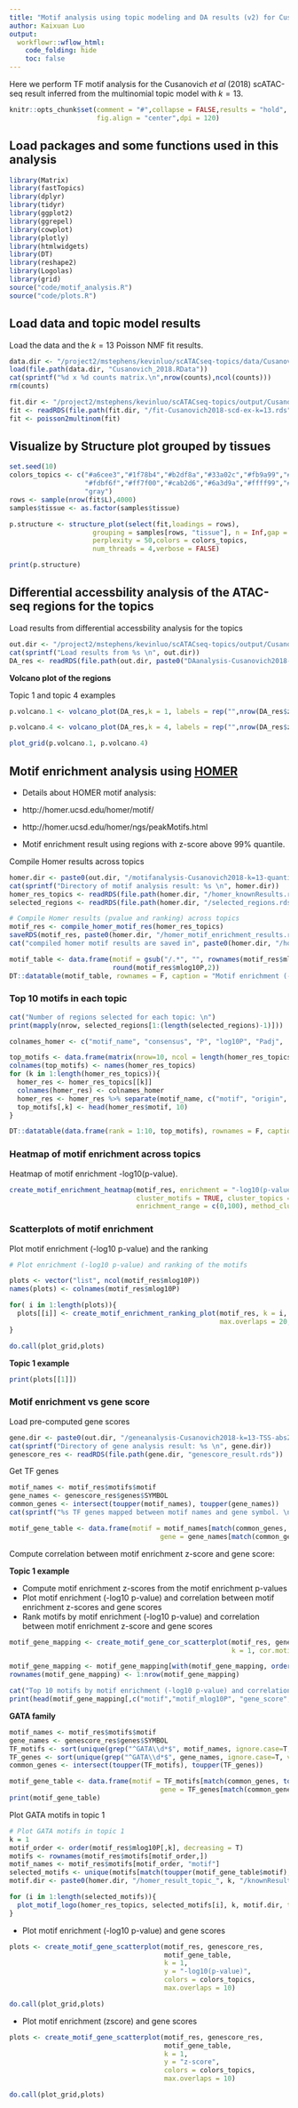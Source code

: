 ```yaml
---
title: "Motif analysis using topic modeling and DA results (v2) for Cusanovich *et al* (2018) scATAC-seq data"
author: Kaixuan Luo
output:
  workflowr::wflow_html:
    code_folding: hide
    toc: false
---
```


Here we perform TF motif analysis
for the Cusanovich *et al* (2018) scATAC-seq result inferred 
from the multinomial topic model with $k = 13$.

```r
knitr::opts_chunk$set(comment = "#",collapse = FALSE,results = "hold",
                      fig.align = "center",dpi = 120)
```

## Load packages and some functions used in this analysis
```r
library(Matrix)
library(fastTopics)
library(dplyr)
library(tidyr)
library(ggplot2)
library(ggrepel)
library(cowplot)
library(plotly)
library(htmlwidgets)
library(DT)
library(reshape2)
library(Logolas)
library(grid)
source("code/motif_analysis.R")
source("code/plots.R")
```


## Load data and topic model results
Load the data and the $k = 13$ Poisson NMF fit results.
```r
data.dir <- "/project2/mstephens/kevinluo/scATACseq-topics/data/Cusanovich_2018/processed_data/"
load(file.path(data.dir, "Cusanovich_2018.RData"))
cat(sprintf("%d x %d counts matrix.\n",nrow(counts),ncol(counts)))
rm(counts)
```

```r
fit.dir <- "/project2/mstephens/kevinluo/scATACseq-topics/output/Cusanovich_2018"
fit <- readRDS(file.path(fit.dir, "/fit-Cusanovich2018-scd-ex-k=13.rds"))$fit
fit <- poisson2multinom(fit)
```

## Visualize by Structure plot grouped by tissues
```r
set.seed(10)
colors_topics <- c("#a6cee3","#1f78b4","#b2df8a","#33a02c","#fb9a99","#e31a1c",
                   "#fdbf6f","#ff7f00","#cab2d6","#6a3d9a","#ffff99","#b15928",
                   "gray")
rows <- sample(nrow(fit$L),4000)
samples$tissue <- as.factor(samples$tissue)

p.structure <- structure_plot(select(fit,loadings = rows),
                     grouping = samples[rows, "tissue"], n = Inf,gap = 40,
                     perplexity = 50,colors = colors_topics,
                     num_threads = 4,verbose = FALSE)

print(p.structure)
```

## Differential accessbility analysis of the ATAC-seq regions for the topics

Load results from differential accessbility analysis for the topics
```r
out.dir <- "/project2/mstephens/kevinluo/scATACseq-topics/output/Cusanovich_2018/postfit_v2"
cat(sprintf("Load results from %s \n", out.dir))
DA_res <- readRDS(file.path(out.dir, paste0("DAanalysis-Cusanovich2018-k=13-quantile/DA_regions_topics_10000iters.rds")))
```

**Volcano plot of the regions**

Topic 1 and topic 4 examples
```r
p.volcano.1 <- volcano_plot(DA_res,k = 1, labels = rep("",nrow(DA_res$z)))

p.volcano.4 <- volcano_plot(DA_res,k = 4, labels = rep("",nrow(DA_res$z)))

plot_grid(p.volcano.1, p.volcano.4)
```


## Motif enrichment analysis using [HOMER](http://homer.ucsd.edu/homer/ngs/peakMotifs.html)

* Details about HOMER motif analysis:
- http://homer.ucsd.edu/homer/motif/
- http://homer.ucsd.edu/homer/ngs/peakMotifs.html

* Motif enrichment result using regions with z-score above 99% quantile.

Compile Homer results across topics
```r
homer.dir <- paste0(out.dir, "/motifanalysis-Cusanovich2018-k=13-quantile/HOMER")
cat(sprintf("Directory of motif analysis result: %s \n", homer.dir))
homer_res_topics <- readRDS(file.path(homer.dir, "/homer_knownResults.rds"))
selected_regions <- readRDS(file.path(homer.dir, "/selected_regions.rds"))

# Compile Homer results (pvalue and ranking) across topics
motif_res <- compile_homer_motif_res(homer_res_topics)
saveRDS(motif_res, paste0(homer.dir, "/homer_motif_enrichment_results.rds"))
cat("compiled homer motif results are saved in", paste0(homer.dir, "/homer_motif_enrichment_results.rds"))

motif_table <- data.frame(motif = gsub("/.*", "", rownames(motif_res$mlog10P)),
                          round(motif_res$mlog10P,2))
DT::datatable(motif_table, rownames = F, caption = "Motif enrichment (-log10P)")
```


### Top 10 motifs in each topic
```r
cat("Number of regions selected for each topic: \n")
print(mapply(nrow, selected_regions[1:(length(selected_regions)-1)]))

colnames_homer <- c("motif_name", "consensus", "P", "log10P", "Padj",  "num_target", "percent_target", "num_bg", "percent_bg")

top_motifs <- data.frame(matrix(nrow=10, ncol = length(homer_res_topics)))
colnames(top_motifs) <- names(homer_res_topics)
for (k in 1:length(homer_res_topics)){
  homer_res <- homer_res_topics[[k]]
  colnames(homer_res) <- colnames_homer
  homer_res <- homer_res %>% separate(motif_name, c("motif", "origin", "database"), "/")
  top_motifs[,k] <- head(homer_res$motif, 10)
}

DT::datatable(data.frame(rank = 1:10, top_motifs), rownames = F, caption = "Top 10 motifs enriched in each topic.")

```

### Heatmap of motif enrichment across topics

Heatmap of motif enrichment -log10(p-value). 
```r
create_motif_enrichment_heatmap(motif_res, enrichment = "-log10(p-value)", 
                                cluster_motifs = TRUE, cluster_topics = TRUE, motif_filter = 10, horizontal = FALSE,
                                enrichment_range = c(0,100), method_cluster = "average", font.size.motifs = 4, font.size.topics = 9)

```

### Scatterplots of motif enrichment

Plot motif enrichment (-log10 p-value) and the ranking
```r
# Plot enrichment (-log10 p-value) and ranking of the motifs

plots <- vector("list", ncol(motif_res$mlog10P))
names(plots) <- colnames(motif_res$mlog10P)

for( i in 1:length(plots)){
  plots[[i]] <- create_motif_enrichment_ranking_plot(motif_res, k = i, 
                                                     max.overlaps = 20, subsample = FALSE)
}

do.call(plot_grid,plots)
```

**Topic 1 example**
```r
print(plots[[1]])
```

### Motif enrichment vs gene score

Load pre-computed gene scores
```r
gene.dir <- paste0(out.dir, "/geneanalysis-Cusanovich2018-k=13-TSS-absZ-l2")
cat(sprintf("Directory of gene analysis result: %s \n", gene.dir))
genescore_res <- readRDS(file.path(gene.dir, "genescore_result.rds"))

```

Get TF genes 
```r
motif_names <- motif_res$motifs$motif
gene_names <- genescore_res$genes$SYMBOL
common_genes <- intersect(toupper(motif_names), toupper(gene_names))
cat(sprintf("%s TF genes mapped between motif names and gene symbol. \n", length(common_genes)))

motif_gene_table <- data.frame(motif = motif_names[match(common_genes, toupper(motif_names))], 
                                      gene = gene_names[match(common_genes, toupper(gene_names))])

```

Compute correlation between motif enrichment z-score and gene score:

**Topic 1 example**

* Compute motif enrichment z-scores from the motif enrichment p-values
* Plot motif enrichment (-log10 p-value) and correlation between motif enrichment z-scores and gene scores
* Rank motifs by motif enrichment (-log10 p-value) and correlation between motif enrichment z-score and gene scores

```r

motif_gene_mapping <- create_motif_gene_cor_scatterplot(motif_res, genescore_res, motif_gene_table, 
                                                        k = 1, cor.motif = "z-score")

motif_gene_mapping <- motif_gene_mapping[with(motif_gene_mapping, order(motif_mlog10P*cor_zscore, decreasing = T)),]
rownames(motif_gene_mapping) <- 1:nrow(motif_gene_mapping)

cat("Top 10 motifs by motif enrichment (-log10 p-value) and correlation to gene scores: \n")
print(head(motif_gene_mapping[,c("motif","motif_mlog10P", "gene_score", "cor_zscore")], 10))

```

**GATA family**
```r
motif_names <- motif_res$motifs$motif
gene_names <- genescore_res$genes$SYMBOL
TF_motifs <- sort(unique(grep("^GATA\\d*$", motif_names, ignore.case=T, value=T)))
TF_genes <- sort(unique(grep("^GATA\\d*$", gene_names, ignore.case=T, value=T)))
common_genes <- intersect(toupper(TF_motifs), toupper(TF_genes))

motif_gene_table <- data.frame(motif = TF_motifs[match(common_genes, toupper(TF_motifs))], 
                                      gene = TF_genes[match(common_genes, toupper(TF_genes))])
print(motif_gene_table)
```

Plot GATA motifs in topic 1
```r
# Plot GATA motifs in topic 1
k = 1
motif_order <- order(motif_res$mlog10P[,k], decreasing = T)
motifs <- rownames(motif_res$motifs[motif_order,])
motif_names <- motif_res$motifs[motif_order, "motif"]
selected_motifs <- unique(motifs[match(toupper(motif_gene_table$motif), toupper(motif_names))])
motif.dir <- paste0(homer.dir, "/homer_result_topic_", k, "/knownResults/")

for (i in 1:length(selected_motifs)){
  plot_motif_logo(homer_res_topics, selected_motifs[i], k, motif.dir, type = "both")
}

```

* Plot motif enrichment (-log10 p-value) and gene scores
```r
plots <- create_motif_gene_scatterplot(motif_res, genescore_res, 
                                       motif_gene_table,
                                       k = 1, 
                                       y = "-log10(p-value)", 
                                       colors = colors_topics,
                                       max.overlaps = 10)

do.call(plot_grid,plots)
```

* Plot motif enrichment (zscore) and gene scores
```r

plots <- create_motif_gene_scatterplot(motif_res, genescore_res, 
                                       motif_gene_table,
                                       k = 1, 
                                       y = "z-score", 
                                       colors = colors_topics,
                                       max.overlaps = 10)

do.call(plot_grid,plots)

```

